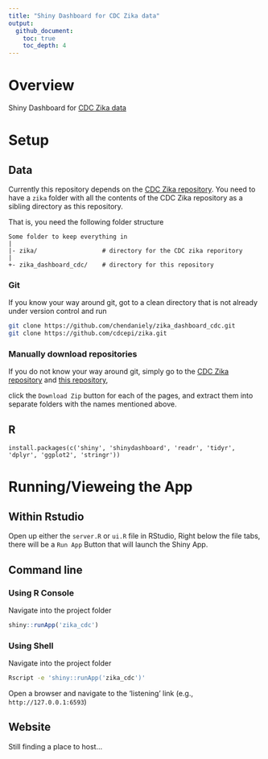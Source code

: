```yaml
---
title: "Shiny Dashboard for CDC Zika data"
output: 
  github_document:
    toc: true
    toc_depth: 4
---
```


# Overview
Shiny Dashboard for [CDC Zika data](https://github.com/cdcepi/zika)

# Setup

## Data
Currently this repository depends on the [CDC Zika repository](https://github.com/cdcepi/zika).
You need to have a `zika` folder with all the contents of the CDC Zika repository as a sibling directory as this repository.

That is, you need the following folder structure

```
Some folder to keep everything in
|
|- zika/                  # directory for the CDC zika reporitory
|
+- zika_dashboard_cdc/    # directory for this repository
```

### Git
If you know your way around git, got to a clean directory that is not already under version control and run

```bash
git clone https://github.com/chendaniely/zika_dashboard_cdc.git
git clone https://github.com/cdcepi/zika.git
```

### Manually download repositories

If you do not know your way around git, simply go to the [CDC Zika repository](https://github.com/cdcepi/zika) and [this repository](https://github.com/chendaniely/zika_dashboard_cdc),

click the `Download Zip` button for each of the pages, and extract them into separate folders with the names mentioned above.

## R
`install.packages(c('shiny', 'shinydashboard', 'readr', 'tidyr', 'dplyr', 'ggplot2', 'stringr'))`

# Running/Vieweing the App

## Within Rstudio

Open up either the `server.R` or `ui.R` file in RStudio,
Right below the file tabs, there will be a `Run App` Button that will launch the Shiny App.

## Command line

### Using R Console

Navigate into the project folder

```R
shiny::runApp('zika_cdc')
```

### Using Shell

Navigate into the project folder

```bash
Rscript -e 'shiny::runApp('zika_cdc')'
```

Open a browser and navigate to the 'listening' link (e.g., `http://127.0.0.1:6593`)

## Website

Still finding a place to host...
